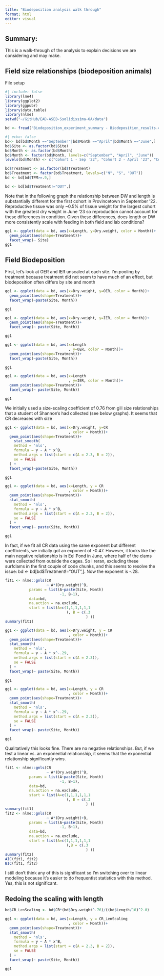 ```yaml
---
title: "Biodeposition analysis walk through"
format: html
editor: visual
---
```


## Summary:

This is a walk-through of the analysis to explain decisions we are considering and may make.

## Field size relationships (biodeposition animals)

File setup

```r
#| include: false
library(lme4)
library(ggplot2)
library(ggpubr)
library(data.table)
library(nlme)
setwd("~/GitHub/EAD-ASEB-Ssolidissima-OA/data")

bd <- fread("Biodeposition_experiment_summary - Biodeposition_results.csv")
```

```r
#| echo: false
bd<- bd[bd$Month =="September"|bd$Month =="April"|bd$Month =="June",]
bd$Site <- as.factor(bd$Site)
bd$Month <- as.factor(bd$Month)
bd$Month <- factor(bd$Month, levels=c("September", "April", "June"))
levels(bd$Month) <- c("Cohort 1 - Sep '22", "Cohort 2 - April '23", "Cohort 2 - June '23")

bd$Treatment <- as.factor(bd$Treatment)
bd$Treatment <- factor(bd$Treatment, levels=c("N", "S", "OUT"))
bd <- bd[bd$TPM>=.9,]

bd <- bd[bd$Treatment!="OUT",]
```

Note that in the following graph the relationship between DW and length is substantially different for the first cohort in Provincetown in September '22. Reproductive tissue was only \~0.5% of tissue weight for the largest cohort with the greatest dry weight in June '23 so reproduction cannot account for these differences in condition. Given these differences, does length or DW more consistently scale with feeding in both field and lab conditions?

```r
gg1 <- ggplot(data = bd, aes(x=Length, y=Dry.weight, color = Month))+
  geom_point(aes(shape=Treatment))+
  facet_wrap(~ Site)
gg1
```

## Field Biodeposition

First, let's look at OER and IER unscaled at each site. I'm pooling by treatment because treatment did not seem to have much of an effect, but biodeposition often differs by site and month

```r
gg1 <- ggplot(data = bd, aes(x=Dry.weight, y=OER, color = Month))+
  geom_point(aes(shape=Treatment))+
  facet_wrap(~paste(Site, Month))

gg1

gg1 <- ggplot(data = bd, aes(x=Dry.weight, y=IER, color = Month))+
  geom_point(aes(shape=Treatment))+
  facet_wrap(~ paste(Site, Month))

gg1


```

```r
gg1 <- ggplot(data = bd, aes(x=Length
                             , y=OER, color = Month))+
  geom_point(aes(shape=Treatment))+
  facet_wrap(~paste(Site, Month))

gg1

gg1 <- ggplot(data = bd, aes(x=Length
                             , y=IER, color = Month))+
  geom_point(aes(shape=Treatment))+
  facet_wrap(~ paste(Site, Month))

gg1
```

We initially used a size-scaling coefficient of 0.76 from gill size relationships that a student of Shannon's had collected (see below graphs). It seems that CR decreases with size

```r

gg1 <- ggplot(data = bd, aes(x=Dry.weight, y=CR
                             , color = Month))+
  geom_point(aes(shape=Treatment))+
    stat_smooth(
    method = 'nls',
    formula = y ~ A * x^B,
    method.args = list(start = c(A = 2.3, B = 2)),
    se = FALSE
  ) +
  facet_wrap(~paste(Site, Month))

gg1

gg1 <- ggplot(data = bd, aes(x=Length, y = CR
                             , color = Month))+
  geom_point(aes(shape=Treatment))+
  stat_smooth(
    method = 'nls',
    formula = y ~ A * x^B,
    method.args = list(start = c(A = 2.3, B = 2)),
    se = FALSE
  ) +
  facet_wrap(~ paste(Site, Month))

gg1

```

In fact, if we fit all CR data using the same exponent but different coefficients, we initially got an exponent of -0.47. However, it looks like the main negative relationship is in Eel Pond in June, where half of the clams were collected from outside the cages. So I reran, excluding these surfclams in the first couple of code chunks, and this seems to resolve the issue: bd \<- bd\[bd\$Treatment!="OUT",\]. Now the exponent is -.28.

```r
fit1 <- nlme::gnls(CR
                   ~ A*(Dry.weight)^B,
           params = list(A~paste(Site, Month)
                         -1, B~1), 
           data=bd,
           na.action = na.exclude,
           start = list(A=c(1,1,1,1,1,1
                            ), B = c(.3
                                     ) ))
summary(fit1)

gg1 <- ggplot(data = bd, aes(x=Dry.weight, y = CR
                             , color = Month))+
  geom_point(aes(shape=Treatment))+
  stat_smooth(
    method = 'nls',
    formula = y ~ A * x^-.29,
    method.args = list(start = c(A = 2.3)),
    se = FALSE
  ) +
  facet_wrap(~ paste(Site, Month))

gg1

gg1 <- ggplot(data = bd, aes(x=Length, y = CR
                             , color = Month))+
  geom_point(aes(shape=Treatment))+
  stat_smooth(
    method = 'nls',
    formula = y ~ A * x^-.29,
    method.args = list(start = c(A = 2.3)),
    se = FALSE
  ) +
  facet_wrap(~ paste(Site, Month))

gg1
```

Qualitatively this looks fine. There are no negative relationships. But, if we test a linear vs. an exponential relationship, it seems that the exponential relationship significantly wins.

```r
fit1 <- nlme::gnls(CR
                   ~ A*(Dry.weight)^B,
           params = list(A~paste(Site, Month)
                         -1, B~1), 
           data=bd,
           na.action = na.exclude,
           start = list(A=c(1,1,1,1,1,1
                            ), B = c(.3
                                     ) ))
summary(fit1)
fit2 <- nlme::gnls(CR
                   ~ A*(Dry.weight)+B,
           params = list(A~paste(Site, Month)
                         -1, B~1),
           data=bd,
           na.action = na.exclude,
           start = list(A=c(1,1,1,1,1,1
                            ),B = c(.3
                                     ) ))
summary(fit2)
AIC(fit1, fit2)
BIC(fit1, fit2)
```

I still don't think any of this is significant so I'm switching over to linear modeling because it's easier to do frequentist statistics with this method. Yes, this is not significant.

## Redoing the scaling with length

```r

bd$CR_LenScaling <- bd$CR*(bd$Dry.weight^.76)/((bd$Length/10)^2.0)

gg1 <- ggplot(data = bd, aes(x=Length, y = CR_LenScaling
                             , color = Month))+
  geom_point(aes(shape=Treatment))+
  stat_smooth(
    method = 'nls',
    formula = y ~ A * x^B,
    method.args = list(start = c(A = 2.3, B = 2)),
    se = FALSE
  ) +
  facet_wrap(~ paste(Site, Month))

gg1
```
